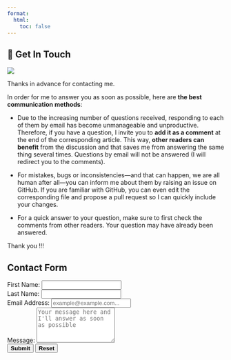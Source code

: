 ```yaml
---
format:
  html:
    toc: false
---
```


::: column-page-left
# 💌 Get In Touch

![](https://media1.giphy.com/media/3o8dp3rE9m8IYtZcCQ/giphy.gif?cid=ecf05e4763y1aocmf0top0mat5l4638y3yspqsh08ehc1jb4&rid=giphy.gif&ct=g){fig-align="center"}

Thanks in advance for contacting me.

In order for me to answer you as soon as possible, here are **the best communication methods**:

-   Due to the increasing number of questions received, responding to each of them by email has become unmanageable and unproductive. Therefore, if you have a question, I invite you to **add it as a comment** at the end of the corresponding article. This way, **other readers can benefit** from the discussion and that saves me from answering the same thing several times. Questions by email will not be answered (I will redirect you to the comments).

-   For mistakes, bugs or inconsistencies---and that can happen, we are all human after all---you can inform me about them by raising an issue on GitHub. If you are familiar with GitHub, you can even edit the corresponding file and propose a pull request so I can quickly include your changes.

-   For a quick answer to your question, make sure to first check the comments from other readers. Your question may have already been answered.

Thank you !!!

```{=html}
<script src="https://giscus.app/client.js"
        data-repo="NING3739/my-personal-website"
        data-repo-id="R_kgDOIYBxAA"
        data-category="Comments"
        data-category-id="DIC_kwDOIYBxAM4CS2io"
        data-mapping="url"
        data-strict="0"
        data-reactions-enabled="1"
        data-emit-metadata="0"
        data-input-position="bottom"
        data-theme="preferred_color_scheme"
        data-lang="en"
        crossorigin="anonymous"
        async>
</script>
```

```{=html}
<!DOCTYPE html>
<html>
<head>
  <title>Contact Form</title>
  <link rel="stylesheet" href="form-style.css">
</head>
<body>
  <div class="container">
    <h1 class="text-center">Contact Form</h1>
    <form name="contact-form" method="POST" data-netlify="true" netlify-honeypot="bot-field" action="/success">
      <div class="form-group row">
        <div class="col-6">
          <label for="first-name">First Name:</label>
          <input type="text" class="form-control" id="first-name" name="first-name" required>
        </div>
        <div class="col-6">
          <label for="second-name">Last Name:</label>
          <input type="text" class="form-control" id="second-name" name="second-name" required>
        </div>
      </div>
      <div class="form-group">
        <label for="email">Email Address:</label>
        <input type="email" class="form-control" id="email" name="email" placeholder="example@example.com..." required>
      </div>
      <div class="form-group">
        <label for="message">Message:</label>
        <textarea class="form-control" id="message" name="message" rows="5" placeholder="Your message here and I'll answer as soon as possible" required></textarea>
      </div>
      <div class="text-center mt-4">
        <button type="submit" class="btn btn-primary mr-3" style="font-weight: bold;">Submit</button>
        <button type="reset" class="btn btn-secondary ml-3" style="font-weight: bold;">Reset</button>
      </div>
    </form>
  </div>
</body>
</html>
```
:::
